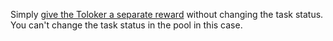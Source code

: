 <Cut title="How do I accept tasks from the archived pool or when the Toloker wrote to me later than the allowed deadline?">

Simply [give the Toloker a separate reward](/docs/guide/bonus) without changing the task status. You can't change the task status in the pool in this case.

</Cut>
